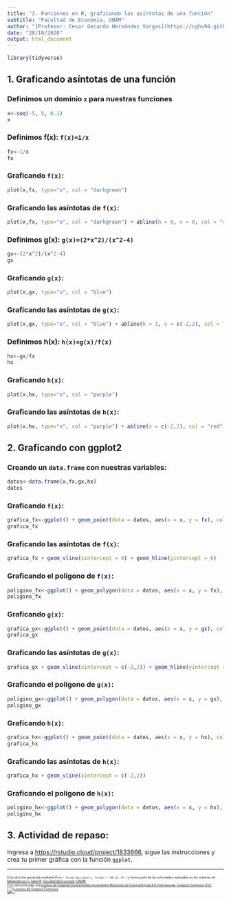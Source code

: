 ```yaml
---
title: "3. Funciones en R, graficando las asíntotas de una función"
subtitle: "Facultad de Economía, UNAM"
author: "[Profesor: Cesar Gerardo Hernández Vargas](https://cghv94.github.io)"
date: "28/10/2020"
output: html_document
---
```


```r
library(tidyverse)
```

## 1. Graficando asíntotas de una función

### Definimos un dominio `x` para nuestras funciones 

```r
x<-seq(-5, 5, 0.1)
x
```

### Definimos f(x): `f(x)=1/x`

```r
fx<-1/x
fx
```

### Graficando `f(x)`:

```r
plot(x,fx, type="o", col = "darkgreen")
```

### Graficando las asíntotas de `f(x)`:

```r
plot(x,fx, type="o", col = "darkgreen") + abline(h = 0, v = 0, col = "red")
```

### Definimos g(x): `g(x)=(2*x^2)/(x^2-4)`

```r
gx<-(2*x^2)/(x^2-4)
gx
```

### Graficando `g(x)`:    

```r
plot(x,gx, type="o", col = "blue")
```

### Graficando las asíntotas de `g(x)`:

```r
plot(x,gx, type="o", col = "blue") + abline(h = 1, v = c(-2,2), col = "red")
```

### Definimos h(x): `h(x)=g(x)/f(x)`

```r
hx<-gx/fx
hx
```

### Graficando `h(x)`:

```r
plot(x,hx, type="o", col = "purple")
```

### Graficando las asíntotas de `h(x)`:

```r
plot(x,hx, type="o", col = "purple") + abline(v = c(-2,2), col = "red")
```

## 2. Graficando con ggplot2

### Creando un `data.frame`  con nuestras variables:

```r
datos<-data.frame(x,fx,gx,hx)
datos
```

### Graficando `f(x)`:

```r
grafica_fx<-ggplot() + geom_point(data = datos, aes(x = x, y = fx), color = "darkgreen")
grafica_fx
```

### Graficando las asíntotas de `f(x)`:

```r
grafica_fx + geom_vline(xintercept = 0) + geom_hline(yintercept = 0)
```

### Graficando el polígono de `f(x)`:

```r
poligino_fx<-ggplot() + geom_polygon(data = datos, aes(x = x, y = fx), fill = "darkgreen")
poligino_fx
```

### Graficando `g(x)`:

```r
grafica_gx<-ggplot() + geom_point(data = datos, aes(x = x, y = gx), color = "blue")
grafica_gx
```

### Graficando las asíntotas de `g(x)`:

```r
grafica_gx + geom_vline(xintercept = c(-2,2)) + geom_hline(yintercept = 1)
```

### Graficando el polígono de `g(x)`:

```r
poligino_gx<-ggplot() + geom_polygon(data = datos, aes(x = x, y = gx), fill = "blue") + xlab("Eje x") + ylab("Eje y")
poligino_gx
```

### Graficando `h(x)`:

```r
grafica_hx<-ggplot() + geom_point(data = datos, aes(x = x, y = hx), color = "purple")
grafica_hx
```

### Graficando las asíntotas de `h(x)`:

```r
grafica_hx + geom_vline(xintercept = c(-2,2))
```

### Graficando el polígono de `h(x)`:

```r
poligino_hx<-ggplot() + geom_polygon(data = datos, aes(x = x, y = hx), fill = "purple") + xlab("Eje x") + ylab("Eje y")
poligino_hx
```

## 3. Actividad de repaso:

Ingresa a [https://rstudio.cloud/project/1833666](https://rstudio.cloud/project/1833666), sigue las instrucciones y crea tu primer gráfica con la función `ggplot`.  

__________________________________________________________________________ 

<p style="font-size: 50%">Esta obra fue generada mediante R en `r format(Sys.Date(), format = "%B %d, %Y")` y forma parte de las actividades realizadas en las materias de [Matemáticas I y Taller III](https://mateytaller.github.io/), [Facultad de Economía, UNAM](http://economia.unam.mx/). </br>Esta obra está bajo una <a rel="license" href="http://creativecommons.org/licenses/by-nc-sa/4.0/">licencia de Creative Commons Reconocimiento-NoComercial-CompartirIgual 4.0 Internacional. </a>[Creative Commons (CC)](http://creativecommons.org/licenses/by-nc-sa/4.0/).<a rel="license" href="http://creativecommons.org/licenses/by-nc-sa/4.0/"><img alt="Licencia de Creative Commons" style="border-width:0" src="https://i.creativecommons.org/l/by-nc-sa/4.0/80x15.png" /></a></p>